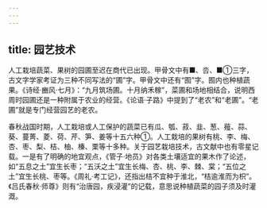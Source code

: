 ```yaml
---
---
---
```

title: 园艺技术
---



人工栽培蔬菜、果树的园圃至迟在商代已出现。甲骨文中有■、呇、■①三字，古文字学家考证为三种不同写法的“圃”字。甲骨文中还有“囿”字。囿内也种植蔬果。《诗经·豳风·七月》：“九月筑场圃。十月纳禾稼”，菜圃和场地相结合，说明西周时园圃还是一种附属于农业的经营。《论语·子路》中提到了“老农”和“老圃”。“老圃”就是专门经营园艺的老农。

春秋战国时期，人工栽培或人工保护的蔬菜已有瓜、瓠、菽、韭、葱、薤、蒜、葵、蔓菁、菱、荷、芹、笋、姜等十五六种①。人工栽培的果树有桃、李、梅、杏、枣、梨、桔、柚、榛、栗等十多种。关于园艺栽培技术，古文献中也有零星记载。一是有了明确的地宜观点，《管子·地员》对各类土壤适宜的果木作了论述，如“五息之土”宜生长枣；“五沃之土”宜生长梅、杏、桃、李、棘、棠；“五位之土”宜生长桃、枣等。《周礼·考工记》，还指出桔不宜种于淮北，“桔逾淮而为枳”。《吕氏春秋·师尊》则有“治唐园，疾浸灌”的记载，意思说种植蔬菜的园子须及时灌溉。